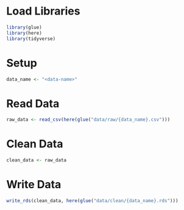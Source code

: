 # Load Libraries
```r
library(glue)
library(here)
library(tidyverse)
```

# Setup
```r
data_name <- "<data-name>"
```

# Read Data
```r
raw_data <- read_csv(here(glue("data/raw/{data_name}.csv")))
```

# Clean Data
```r
clean_data <- raw_data
```

# Write Data
```r
write_rds(clean_data, here(glue("data/clean/{data_name}.rds")))
```

